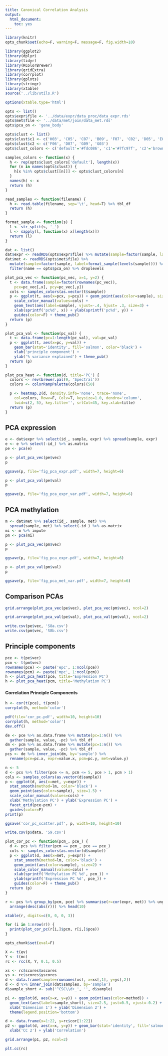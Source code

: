 ```yaml
---
title: Canonical Correlation Analysis
output:
  html_document:
    toc: yes
---
```


```r
library(knitr)
opts_chunk$set(echo=F, warning=F, message=F, fig.width=10)
```

```r
library(ggplot2)
library(dplyr)
library(tidyr)
library(RColorBrewer)
library(gridExtra)
library(corrplot)
library(gplots)
library(stringr)
library(xtable)
source('../lib/utils.R')
```

```r
options(xtable.type='html')
```

```r
opts <- list()
opts$expr$file <- '../data/expr/data_proc/data_expr.rds'
opts$met$file <- '../data/met/join/data_met.rds'
opts$pca_on <- 'gene_body'

opts$clust <- list()
opts$clust$c1 <- c('H03', 'C05', 'C07', 'B09', 'F07', 'C02', 'D05', 'E09', 'F01', 'B05', 'H10', 'E01', 'B10')
opts$clust$c2 <- c('F06', 'D07', 'G09', 'G03')
opts$clust_colors <- c('default'='#fdc086', 'c1'='#7fc97f', 'c2'='brown1')

samples_colors <- function(x) {
  h <- rep(opts$clust_colors['default'], length(x))
  for (n in names(opts$clust)) {
    h[x %in% opts$clust[[n]]] <- opts$clust_colors[n]
  }
  names(h) <- x
  return (h)
}
```

```r
read_samples <- function(filename) {
  h <- read.table(filename, sep='\t', head=T) %>% tbl_df
  return (h)
}

format_sample <- function(s) {
  l <- str_split(s, '_')
  l <- sapply(l, function(x) x[length(x)])
  return (l)
}

dat <- list()
dat$expr <- readRDS(opts$expr$file) %>% mutate(sample=factor(sample, label=format_sample(levels(sample))))
dat$met <- readRDS(opts$met$file) %>%
  mutate(sample=factor(sample, label=format_sample(levels(sample)))) %>%
  filter(name == opts$pca_on) %>% droplevels
```

```r
plot_pca_vec <- function(pc_vec, x=1, y=2) {
  t <- data.frame(sample=factor(rownames(pc_vec)),
    pcx=pc_vec[,x], pcy=pc_vec[,y])
  cols <- samples_colors(as.vector(t$sample))
  p <- ggplot(t, aes(x=pcx, y=pcy)) + geom_point(aes(color=sample), size=2) +
    scale_color_manual(values=cols) +
    geom_text(aes(label=sample), vjust=-.4, hjust= .3, size=3) +
    xlab(sprintf('pc%d', x)) + ylab(sprintf('pc%d', y)) +
    guides(color=F) + theme_pub()
  return (p)
}

plot_pca_val <- function(pc_val) {
  t <- data.frame(pc=1:length(pc_val), val=pc_val)
  p <- ggplot(t, aes(x=pc, y=val)) +
    geom_bar(stat='identity', fill='salmon', color='black') +
    xlab('principle component') +
    ylab('% variance explained') + theme_pub()
  return (p)
}

plot_pca_heat <- function(d, title='PC') {
  colors <- rev(brewer.pal(9, 'Spectral'))
  colors <- colorRampPalette(colors)(50)

  p <- heatmap.2(d, density.info='none', trace='none',
    col=colors, Rowv=F, Colv=T, keysize=1.0, dendro='column',
    lwid=c(2, 5), key.title='', srtCol=45, key.xlab=title)
  return (p)
}
```

## PCA expression

```r
e <- dat$expr %>% select(id_, sample, expr) %>% spread(sample, expr)
e <- e %>% select(-id_) %>% as.matrix
pe <- pca(e)
```

```r
p <- plot_pca_vec(pe$vec)
p
```

```r
ggsave(p, file='fig_pca_expr.pdf', width=7, height=6)
```

```r
p <- plot_pca_val(pe$val)
p
```

```r
ggsave(p, file='fig_pca_expr_var.pdf', width=7, height=6)
```

## PCA methylation

```r
m <- dat$met %>% select(id_, sample, met) %>%
  spread(sample, met) %>% select(-id_) %>% as.matrix
mi <- m %>% impute
pm <- pca(mi)
```

```r
p <- plot_pca_vec(pm$vec)
p
```

```r
ggsave(p, file='fig_pca_expr.pdf', width=7, height=6)
```

```r
p <- plot_pca_val(pm$val)
p
```

```r
ggsave(p, file='fig_pca_met_var.pdf', width=7, height=6)
```

## Comparison PCAs

```r
grid.arrange(plot_pca_vec(pe$vec), plot_pca_vec(pm$vec), ncol=2)
```

```r
grid.arrange(plot_pca_val(pe$val), plot_pca_val(pm$val), ncol=2)
```

```r
write.csv(pe$vec, 'S8a.csv')
write.csv(pm$vec, 'S8b.csv')
```

## Principle components

```r
pce <- t(pe$vec)
pcm <- t(pm$vec)
rownames(pce) <- paste('epc', 1:ncol(pce))
rownames(pcm) <- paste('mpc', 1:ncol(pcm))
h <- plot_pca_heat(pce, title='Expression PC')
h <- plot_pca_heat(pcm, title='Methylation PC')
```

#### Correlation Principle Components

```r
h <- cor(t(pce), t(pcm))
corrplot(h, method='color')
```

```r
pdf(file='cor_pc.pdf', width=10, height=10)
corrplot(h, method='color')
dev.off()
```

```r
de <- pce %>% as.data.frame %>% mutate(pc=1:n()) %>%
  gather(sample, value, -pc) %>% tbl_df
dm <- pcm %>% as.data.frame %>% mutate(pc=1:n()) %>%
  gather(sample, value, -pc) %>% tbl_df
pcs <- de %>% inner_join(dm, by='sample') %>%
  rename(pce=pc.x, expr=value.x, pcm=pc.y, met=value.y)
```

```r
n <- 5
d <- pcs %>% filter(pce <= n, pcm <= 5, pce > 1, pcm > 1)
cols <- samples_colors(as.vector(d$sample))
p <- ggplot(d, aes(x=met, y=expr)) +
  stat_smooth(method=lm, color='black') +
  geom_point(aes(color=sample), size=1.5) +
  scale_color_manual(values=cols) +
  xlab('Methylation PC') + ylab('Expression PC') +
  facet_grid(pce~pcm) +
  guides(color=F)
print(p)
```

```r
ggsave('cor_pc_scatter.pdf', p, width=10, height=10)
```

```r
write.csv(p$data, 'S9.csv')
```

```r
plot_cor_pc <- function(pcm_, pce_) {
  d <- pcs %>% filter(pcm == pcm_, pce == pce_)
  cols <- samples_colors(as.vector(d$sample))
  p <- ggplot(d, aes(x=met, y=expr)) +
    stat_smooth(method=lm, color='black') +
    geom_point(aes(color=sample), size=2) +
    scale_color_manual(values=cols) +
    xlab(sprintf('Methylation PC %d', pcm_)) +
    ylab(sprintf('Expression PC %d', pce_)) +
    guides(color=F) + theme_pub()
  return (p)
}
```

```r
r <- pcs %>% group_by(pcm, pce) %>% summarise(r=cor(expr, met)) %>% ungroup %>%
  arrange(desc(abs(r))) %>% head(10)
```

```r
xtable(r, digits=c(0, 0, 0, 3))
```

```r
for (i in 1:nrow(r)) {
  print(plot_cor_pc(r[i,]$pcm, r[i,]$pce))
}
```






```r
opts_chunk$set(eval=F)
```


```r
X <- t(ev)
Y <- t(mc)
rc <- rcc(X, Y, 0.1, 0.5)
```

```r
xs <- rc$scores$xscores
ys <- rc$scores$yscores
d <- data.frame(sample=rownames(xs), x=xs[,1], y=ys[,2])
d <- d %>% inner_join(dat$samples, by='sample')
d$sample_short <- sub('^CSC\\d+_', '', d$sample)

p1 <- ggplot(d, aes(x=x, y=y)) + geom_point(aes(color=method)) +
  geom_text(aes(label=sample_short), size=2.5, just=0.5, vjust=-0.2) +
  xlab('Dimension 1') + ylab('Dimension 2') +
  theme(legend.position='bottom')

d <- data.frame(x=1:22, y=rc$cor[1:22])
p2 <- ggplot(d, aes(x=x, y=y)) + geom_bar(stat='identity', fill='salmon') +
  xlab('CC 2') + ylab('Correlation')

grid.arrange(p1, p2, ncol=2)
```

```r
plt.cc(rc)
```
